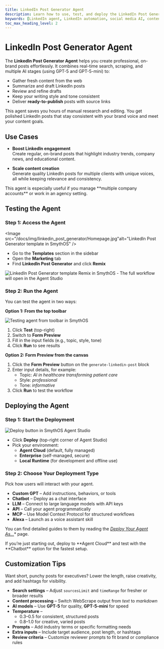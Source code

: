 ```yaml
---
title: LinkedIn Post Generator Agent
description: Learn how to use, test, and deploy the LinkedIn Post Generator Agent in SmythOS. 
keywords: [LinkedIn agent, LinkedIn automation, social media AI, content generator, SmythOS]
toc_max_heading_level: 2
---
```


# LinkedIn Post Generator Agent  

The **LinkedIn Post Generator Agent** helps you create professional, on-brand posts effortlessly. It combines real-time search, scraping, and multiple AI stages (using GPT-5 and GPT-5-mini) to:  

- Gather fresh content from the web  
- Summarize and draft LinkedIn posts  
- Review and refine drafts  
- Keep your writing style and tone consistent  
- Deliver **ready-to-publish** posts with source links  

<InfoCallout title="Why use this agent?">  
This agent saves you hours of manual research and editing. You get polished LinkedIn posts that stay consistent with your brand voice and meet your content goals.  
</InfoCallout>  

<Spacer size="lg" />  

## Use Cases  

- **Boost LinkedIn engagement**  
  Create regular, on-brand posts that highlight industry trends, company news, and educational content.  

- **Scale content creation**  
  Generate quality LinkedIn posts for multiple clients with unique voices, all while keeping relevance and consistency.  

<TipCallout title="Pro tip">  
This agent is especially useful if you manage **multiple company accounts** or work in an agency setting.  
</TipCallout>  

<Spacer size="lg" />  

## Testing the Agent  

### Step 1: Access the Agent  

<Image src="/docs/img/linkedin_post_generator/Homepage.jpg"alt="LinkedIn Post Generator template in SmythOS" />  

- Go to the **Templates** section in the sidebar  
- Open the **Marketing** tab  
- Find **LinkedIn Post Generator** and click **Remix**  
<Image src="/docs/img/linkedin_post_generator/Remix.jpg" alt="LinkedIn Post Generator template Remix in SmythOS" />  
- The full workflow will open in the Agent Studio  

<Spacer size="md" />  

### Step 2: Run the Agent  

You can test the agent in two ways:  

**Option 1: From the top toolbar**  

<Image src="/docs/img/linkedin_post_generator/Form Preview.png" alt="Testing agent from toolbar in SmythOS" />  

1. Click **Test** (top-right)  
2. Switch to **Form Preview**  
3. Fill in the input fields (e.g., topic, style, tone)  
4. Click **Run** to see results  

**Option 2: Form Preview from the canvas**  

1. Click the **Form Preview** button on the `generate-linkedin-post` block  
2. Enter input details, for example:  
   - Topic: *AI in healthcare transforming patient care*  
   - Style: *professional*  
   - Tone: *informative*  
3. Click **Run** to test the workflow  

<Spacer size="lg" />  

## Deploying the Agent  

### Step 1: Start the Deployment  

<Image src="/docs/img/linkedin_post_generator/Deploy.png" alt="Deploy button in SmythOS Agent Studio" />  

- Click **Deploy** (top-right corner of Agent Studio)  
- Pick your environment:  
  - **Agent Cloud** (default, fully managed)
  - **Enterprise** (self-managed, secure)
  - **Local Runtime** (for development and offline use)

<Spacer size="md" />  

### Step 2: Choose Your Deployment Type  

Pick how users will interact with your agent.

- **Custom GPT** – Add instructions, behaviors, or tools  
- **Chatbot** – Deploy as a chat interface  
- **LLM** – Connect to large language models with API keys  
- **API** – Call your agent programmatically  
- **MCP** – Use Model Context Protocol for structured workflows  
- **Alexa** – Launch as a voice assistant skill  

You can find detailed guides to them by reading the *[Deploy Your Agent As...](/docs/agent-deployments/deployments/)** page.

<InfoCallout title="Best option">  
If you’re just starting out, deploy to **Agent Cloud** and test with the **Chatbot** option for the fastest setup.  
</InfoCallout>  

<Spacer size="lg" />  

## Customization Tips  

<TipCallout title="Example customization">  
Want short, punchy posts for executives? Lower the length, raise creativity, and add hashtags for visibility.  
</TipCallout>  

- **Search settings** – Adjust `sourcesLimit` and `timeRange` for fresher or broader results  
- **Content processing** – Switch WebScrape output from *text* to *markdown*  
- **AI models** – Use **GPT-5** for quality, **GPT-5-mini** for speed  
- **Temperature** –  
  - 0.3–0.5 for consistent, structured posts  
  - 0.8–1.0 for creative, varied posts  
- **Prompts** – Add industry terms or specific formatting needs  
- **Extra inputs** – Include target audience, post length, or hashtags  
- **Review criteria** – Customize reviewer prompts to fit brand or compliance rules  

